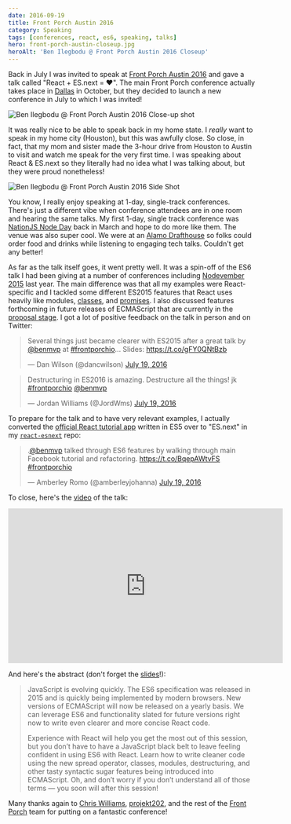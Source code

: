 ```yaml
---
date: 2016-09-19
title: Front Porch Austin 2016
category: Speaking
tags: [conferences, react, es6, speaking, talks]
hero: front-porch-austin-closeup.jpg
heroAlt: 'Ben Ilegbodu @ Front Porch Austin 2016 Closeup'
---
```


Back in July I was invited to speak at [Front Porch Austin 2016](http://frontporch.io/austin/) and gave a talk called "React + ES.next = ♥". The main Front Porch conference actually takes place in [Dallas](http://frontporch.io/dallas/) in October, but they decided to launch a new conference in July to which I was invited!

<Image src="front-porch-austin-closeup.jpg" alt="Ben Ilegbodu @ Front Porch Austin 2016 Close-up shot" />

It was really nice to be able to speak back in my home state. I _really_ want to speak in my home city (Houston), but this was awfully close. So close, in fact, that my mom and sister made the 3-hour drive from Houston to Austin to visit and watch me speak for the very first time. I was speaking about React & ES.next so they literally had no idea what I was talking about, but they were proud nonetheless!

<Image src="front-porch-austin-side.jpg" alt="Ben Ilegbodu @ Front Porch Austin 2016 Side Shot" />

You know, I really enjoy speaking at 1-day, single-track conferences. There's just a different vibe when conference attendees are in one room and hearing the same talks. My first 1-day, single track conference was [NationJS Node Day](/blog/nationjs-nodeday-2016/) back in March and hope to do more like them. The venue was also super cool. We were at an [Alamo Drafthouse](https://drafthouse.com/theater/south-lamar) so folks could order food and drinks while listening to engaging tech talks. Couldn't get any better!

As far as the talk itself goes, it went pretty well. It was a spin-off of the ES6 talk I had been giving at a number of conferences including [Nodevember 2015](/blog/nodevember-2015/) last year. The main difference was that all my examples were React-specific and I tackled some different ES2015 features that React uses heavily like modules, [classes](/blog/learning-es6-classes/), and [promises](/blog/learning-es6-promises/). I also discussed features forthcoming in future releases of ECMAScript that are currently in the [proposal stage](https://github.com/tc39/proposals). I got a lot of positive feedback on the talk in person and on Twitter:

<blockquote class="twitter-tweet" data-lang="en"><p lang="en" dir="ltr">Several things just became clearer with ES2015 after a great talk by <a href="https://twitter.com/benmvp">@benmvp</a> at <a href="https://twitter.com/hashtag/frontporchio?src=hash">#frontporchio</a>... Slides: <a href="https://t.co/gFY0QNtBzb">https://t.co/gFY0QNtBzb</a></p>&mdash; Dan Wilson (@dancwilson) <a href="https://twitter.com/dancwilson/status/755446019622436864">July 19, 2016</a></blockquote>

<blockquote class="twitter-tweet" data-lang="en"><p lang="en" dir="ltr">Destructuring in ES2016 is amazing. Destructure all the things! jk <a href="https://twitter.com/hashtag/frontporchio?src=hash">#frontporchio</a> <a href="https://twitter.com/benmvp">@benmvp</a></p>&mdash; Jordan Williams (@JordWms) <a href="https://twitter.com/JordWms/status/755438558278582272">July 19, 2016</a></blockquote>

To prepare for the talk and to have very relevant examples, I actually converted the [official React tutorial app](https://facebook.github.io/react/docs/tutorial.html) written in ES5 over to "ES.next" in my [`react-esnext`](https://github.com/benmvp/react-esnext) repo:

<blockquote class="twitter-tweet" data-lang="en"><p lang="en" dir="ltr">.<a href="https://twitter.com/benmvp">@benmvp</a> talked through ES6 features by walking through main Facebook tutorial and refactoring. <a href="https://t.co/BqepAWtvFS">https://t.co/BqepAWtvFS</a> <a href="https://twitter.com/hashtag/frontporchio?src=hash">#frontporchio</a></p>&mdash; Amberley Romo (@amberleyjohanna) <a href="https://twitter.com/amberleyjohanna/status/755445365390716928">July 19, 2016</a></blockquote>

To close, here's the [video](https://www.youtube.com/watch?v=Fs4bJr1b7UU&list=PLQ0rErbcJANon4Dyy32o2EZnhHr-VWqhL&index=3) of the talk:

<iframe width="560" height="315" src="https://www.youtube.com/embed/Fs4bJr1b7UU" frameborder="0" allowfullscreen></iframe>

And here's the abstract (don't forget the [slides](https://slides.benmvp.com/2016/frontporch/react-esnext)!):

> JavaScript is evolving quickly. The ES6 specification was released in 2015 and is quickly being implemented by modern browsers. New versions of ECMAScript will now be released on a yearly basis. We can leverage ES6 and functionality slated for future versions right now to write even clearer and more concise React code.
>
> Experience with React will help you get the most out of this session, but you don’t have to have a JavaScript black belt to leave feeling confident in using ES6 with React. Learn how to write cleaner code using the new spread operator, classes, modules, destructuring, and other tasty syntactic sugar features being introduced into ECMAScript. Oh, and don’t worry if you don’t understand all of those terms — you soon will after this session!

Many thanks again to [Chris Williams](https://twitter.com/amboy00), [projekt202](https://projekt202.com/), and the rest of the [Front Porch](http://frontporch.io/) team for putting on a fantastic conference!

